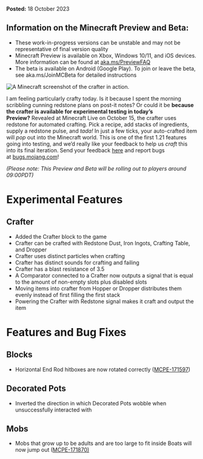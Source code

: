 **Posted:** 18 October 2023

## **Information on the Minecraft Preview and Beta:**

-   These work-in-progress versions can be unstable and may not be representative of final version quality
-   Minecraft Preview is available on Xbox, Windows 10/11, and iOS devices. More information can be found at [aka.ms/PreviewFAQ](https://aka.ms/PreviewFAQ)
-   The beta is available on Android (Google Play). To join or leave the beta, see aka.ms/JoinMCBeta for detailed instructions

![A Minecraft screenshot of the crafter in action.](https://feedback.minecraft.net/hc/article_attachments/20490157834381)

I am feeling particularly crafty today. Is it because I spent the morning scribbling cunning redstone plans on post-it notes? Or could it be **because the crafter is available for experimental testing in today’s Preview?** Revealed at Minecraft Live on October 15, the crafter uses redstone for automated crafting. Pick a recipe, add stacks of ingredients, supply a redstone pulse, and _tada!_ In just a few ticks, your auto-crafted item will _pop_ out into the Minecraft world. This is one of the first 1.21 features going into testing, and we’d really like your feedback to help us _craft_ this into its final iteration. Send your feedback [here](https://aka.ms/Minecraft121Feedback) and report bugs at [bugs.mojang.com](https://bugs.mojang.com/)!

_(Please note: This Preview and Beta will be rolling out to players around 09:00PDT)_

# Experimental Features

## **Crafter**

-   Added the Crafter block to the game 
-   Crafter can be crafted with Redstone Dust, Iron Ingots, Crafting Table, and Dropper
-   Crafter uses distinct particles when crafting
-   Crafter has distinct sounds for crafting and failing 
-   Crafter has a blast resistance of 3.5
-   A Comparator connected to a Crafter now outputs a signal that is equal to the amount of non-empty slots plus disabled slots
-   Moving items into crafter from Hopper or Dropper distributes them evenly instead of first filling the first stack 
-   Powering the Crafter with Redstone signal makes it craft and output the item

# Features and Bug Fixes

## Blocks

-   Horizontal End Rod hitboxes are now rotated correctly ([MCPE-171597](https://bugs.mojang.com/browse/MCPE-171597))

## Decorated Pots

-   Inverted the direction in which Decorated Pots wobble when unsuccessfully interacted with

## Mobs

-   Mobs that grow up to be adults and are too large to fit inside Boats will now jump out ([MCPE-171870)](https://bugs.mojang.com/browse/MCPE-171870)

